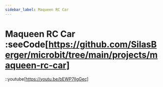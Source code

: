 ```yaml
---
sidebar_label: Maqueen RC Car
---
```


# Maqueen RC Car :seeCode[https://github.com/SilasBerger/microbit/tree/main/projects/maqueen-rc-car]
::youtube[https://youtu.be/bEWP7llgGec]
